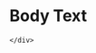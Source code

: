 
<Meta title="Foundation/Typography" />

<div className="sb-container">
  <div className='sb-section-title'>
    <h1>Body Text</h1>
    <Typeset
        fontSizes={["2rem", "1.5rem", "1.25rem", "1rem","0.875rem"]}
        fontWeight="400"
        sampleText="Our platform is extensible, easy-to-use, neutral, and works with your existing solutions, so you're free to choose the best technology for now and the future."
        fontFamily="Aeonik"
        lineHeight="140%"
        letterSpacing="1.25%"
    />

    </div>
</div>